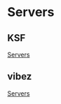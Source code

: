 # Servers

## KSF

[Servers](http://surf.ksfclan.com/connect/)

## vibez

[Servers](https://vibez.960.eu/)
